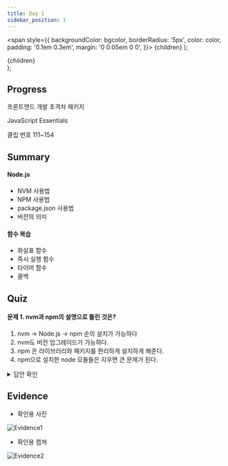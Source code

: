 ```yaml
---
title: Day 1
sidebar_position: 1
---
```


  <span
    style={{
      backgroundColor: bgcolor,
      borderRadius: '5px',
      color: color,
      padding: '0.1em 0.3em',
      margin: '0 0.05em 0 0',
    }}>
    {children}
  </span>
);

  <div style={{
        margin: '0 0 0.5em 0',
      }}>
    <span
      style={{
        backgroundColor: bgcolor,
        borderRadius: '5px',
        color: color,
        padding: '0.1em 0.3em',
      }}>
      {children}
    </span>
  </div>
);


## Progress
<Highlights bgcolor="#DB9509" color="#fff">프론트엔드 개발 초격차 패키지</Highlights>

<Highlights bgcolor="#4B0082" color="#fff">JavaScript Essentials</Highlights> 

<Highlight bgcolor="#25c2a0" color="#fff">클립 번호</Highlight> 111~154


## Summary
#### Node.js
- NVM 사용법
- NPM 사용법
- package.json 사용법
- 버전의 의미

<!-- [Details](https://yhole.notion.site/001-C-with-Visual-Studio-f32f93cb0321401f9ec389c5d1df5cc7) -->

#### 함수 복습
- 화살표 함수
- 즉시 실행 함수
- 타이머 함수
- 콜백

<!-- [Details](https://yhole.notion.site/002-c594763fcf1c4e35be9941f45d5015a5) -->


## Quiz
#### 문제 1. nvm과 npm의 설명으로 틀린 것은?
1. nvm → Node.js → npm 순의 설치가 가능하다
2. nvm도 버전 업그레이드가 가능하다.
3. npm 은 라이브러리와 패키지를 편리하게 설치하게 해준다.
4. npm으로 설치한 node 모듈들은 지우면 큰 문제가 된다.

<details>
  <summary>
  답안 확인
  </summary>
  <ul class='quiz'>
    <li>④</li>
    <li>package.json에 정보가 기록되어 있기 때문에</li>
    <li>모듈을 다 지워도 다시 설치할 수 있다.</li>
  </ul>
</details>

## Evidence
- 확인용 사진

![Evidence1](/img/ev/4주차/1-1.jpg)
- 확인용 캡쳐

![Evidence2](/img/ev/4주차/1-2.png)
